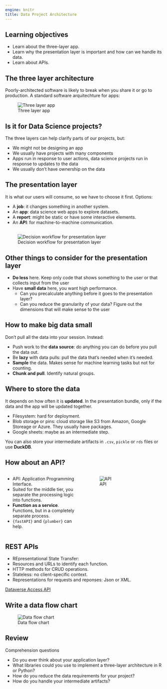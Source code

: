 ```yaml
---
engine: knitr
title: Data Project Architecture
---
```


## Learning objectives


- Learn about the three-layer app.
- Learn why the presentation layer is important and how can we handle its data.
- Learn about APIs.

## The three layer architecture
Poorly-architected software is likely to break when you share it or go to production.
A standard software arquitechture for apps:

![Three layer app](images/02_3-tier-app.webp)

## Is it for Data Science projects?

The three layers can help clarify parts of our projects, but:

- We might not be designing an app
- We usually have projects with many components
- Apps run in response to user actions, data science projects run in response 
to updates to the data
- We usually don't have ownership on the data

## The presentation layer

It is what our users will consume, so we have to choose it first. Options:

- A **job**: it changes something in another system. 
- An **app**: data science web apps to explore datasets.
- A **report**: might be static or have some interactive elements.
- An **API**: for machine-to-machine communication. 

##
![Decision workflow for presentation layer](images/02_presentation-layer.png)


## Other things to consider for the presentation layer

- **Do less** here. Keep only code that shows something to the user or that collects input from the user
- Have **small data** here, you want high performance. 
    - Can you precalculate anything before it goes to the presentation layer?
    - Can you reduce the granularity of your data? Figure out the dimensions that will make sense to the user

## How to make big data small

Don't pull all the data into your session. Instead:

- Push work to the **data source**: do anything you can do before you pull the data out.
- Be **lazy** with data pulls: pull the data that's needed when it's needed.
- **Sample** the data. Makes sense for machine learning tasks but not for counting. 
- **Chunk and pull**. Identify natural groups. 

## Where to store the data

It depends on how often it is **updated**. In the presentation bundle, only if the data and the app will 
be updated together. 

- Filesystem: hard for deployment.
- Blob storage or pins: cloud storage like S3 from Amazon, Google Storeage or Azure.
 They usually have packages.
 - Google sheets: maybe as an intermediate step. 

You can also store your intermediate artifacts in `.csv`, `pickle` or `rds` files or use **DuckDB**.

## How about an API?

::::{.columns}
:::{.column width="50%"}
- API: Application Programming Interface. 
- Suited for the middle tier, you separate the processing logic into functions.
- **Function as a service**. Functions, but in a completely separate process. 
- `{fastAPI}` and `{plumber}` can help.
:::
:::{.column width="50%" .center}
![API](images/02_api.png)
:::
::::

## REST APIs

- REpresentational State Transfer:
- Resources and URLs to identify each function.
- HTTP methods for CRUD operations. 
- Stateless: no client-specific context.
- Representations for requests and reponses: Json or XML.

[Dataverse Access API](https://guides.dataverse.org/en/6.7/api/dataaccess.html)

## Write a data flow chart

![Data flow chart](images/02_data-flow-chart.png)

## Review {-}

Comprehension questions

- Do you ever think about your application layer?
- What libraries could you use to implement a three-layer architecture in R or Python?
- How do you reduce the data requirements for your project?
- How do you handle your intermediate artifacts?  
